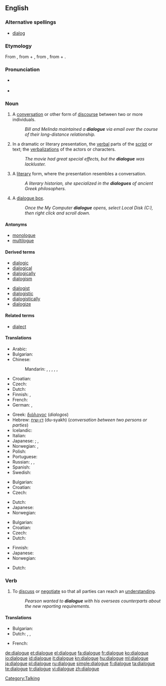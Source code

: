 ==English==

===Alternative spellings===
* {{italbrac-colon|US and computing}} [[dialog]]

===Etymology===
From {{etyl|grc}} {{term|διάλογος||conversation, discourse|tr=dialogos|lang=grc}}, from {{term|διά||through, inter|tr=dia|lang=grc}} + {{term|λόγος||speech, oration, discourse|tr=logos|lang=grc}}, from {{term|διαλέγομαι||to converse|tr=dialegomai|lang=grc}}, from {{term|διά|lang=grc}} + {{term|λέγειν||to speak|tr=legein|lang=grc}}.

===Pronunciation===
* {{a|UK}} {{IPA|/ˈdaɪəlɒɡ/}} {{SAMPA|/"daI@lQg/}}
* {{audio|En-us-dialogue.ogg|audio (US)}}

===Noun===
{{en-noun}}

# A [[conversation]] or other form of [[discourse]] between two or more individuals.
#: ''Bill and Melinda maintained a '''dialogue''' via email over the course of their long-distance relationship.''
# In a dramatic or literary presentation, the [[verbal]] parts of the [[script]] or text; the [[verbalization]]s of the actors or characters.
#: ''The movie had great special effects, but the '''dialogue''' was lackluster.''
# A [[literary]] form, where the presentation resembles a conversation.
#: ''A literary historian, she specialized in the '''dialogues''' of ancient Greek philosophers.''
# {{computing}} A [[dialogue box]].
#: ''Once the My Computer '''dialogue''' opens, select Local Disk (C:), then right click and scroll down.''

====Antonyms====
* [[monologue]]
* [[multilogue]]

====Derived terms====
{{der-top}}
* [[dialogic]]
* [[dialogical]]
* [[dialogically]]
* [[dialogism]]
{{der-mid}}
* [[dialogist]]
* [[dialogistic]]
* [[dialogistically]]
* [[dialogize]]
{{der-bottom}}

====Related terms====
* [[dialect]]

====Translations====
{{trans-top|conversation or other discourse between individuals}}
* Arabic: {{t+|ar|حوار|m|tr=Hiwaar}}
* Bulgarian: {{t+|bg|разговор|m}}
* Chinese:
*: Mandarin: {{t-|cmn|對話|sc=Hani}},  {{t-|cmn|对话|tr=duìhuà|sc=Hani}},  {{t-|cmn|會話|sc=Hani}},  {{t-|cmn|会话|tr=huìhuà|sc=Hani}},  {{t|cmn|對白|sc=Hani}},  {{t|cmn|对白|tr=duìbái|sc=Hani}}
* Croatian: {{t-|hr|dijalog|m|alt=dijàlog}}
* Czech: {{t-|cs|dialog|m}}
* Dutch: {{t+|nl|dialoog|m}}
* Finnish: {{t+|fi|dialogi}}, {{t+|fi|vuoropuhelu}}
* French: {{t+|fr|dialogue|m}}
* German: {{t+|de|Dialog|m}},  {{t+|de|Gespräch|n}}
{{trans-mid}}
* Greek: [[διάλογος]] (''dialogos'')
* Hebrew: [[דו-שיח]] (du-syakh) {{m}} (''conversation between two persons or parties'')
* Icelandic: {{t+|is|samtal|n}}
* Italian: {{t+|it|dialogo|m}}
* Japanese: {{qualifier|conversation}} {{t|ja|対話|tr=taiwa}}; {{qualifier|discussion}} {{t-|ja|討論|tr=tōron}},  {{t+|ja|会話|tr=kaiwa}}
* Norwegian: {{t-|no|dialog|m}}, {{t+|no|samtale|m}}
* Polish: {{t+|pl|dialog|m}}
* Portuguese: {{t+|pt|diálogo}}
* Russian: {{t+|ru|диалог|m|tr=dialóg}},  {{t+|ru|разговор|m|tr=razgovór}},  {{t+|ru|беседа|f|tr=beséda}}
* Spanish: {{t-|es|diálogo|m}}
* Swedish: {{t+|sv|dialog}}
{{trans-bottom}}

{{trans-top|verbal part of a literary or dramatic work}}
* Bulgarian: {{t+|bg|диалог|m}}
* Croatian: {{t-|hr|dijalog|m|alt=dijàlog}}
* Czech: {{t-|cs|dialog|m}}
{{trans-mid}}
* Dutch: {{t+|nl|dialoog|m}}
* Japanese: {{t|ja|対話|tr=taiwa}}
* Norwegian: {{t-|no|dialog|m}}
{{trans-bottom}}

{{trans-top|literary form resembling a conversation}}
* Bulgarian: {{t+|bg|диалог|m}}
* Croatian: {{t-|hr|dijalog|m|alt=dijàlog}}
* Czech: {{t-|cs|dialog|m}}
* Dutch: {{t+|nl|dialoog|m}}
{{trans-mid}}
* Finnish: {{t+|fi|dialogi}}
* Japanese: {{t|ja|対話形式|tr=taiwa-keishiki}}
* Norwegian: {{t-|no|dialog|m}}
{{trans-bottom}}

{{trans-top|computing: dialogue box}}
* Dutch: {{t|nl|dialoogvenster|n}}
{{trans-mid}}
{{trans-bottom}}

===Verb===
{{en-verb|dialogu|ing}}

# {{context|informal|business}} To [[discuss]] or [[negotiate]] so that all parties can reach an [[understand]]ing.
#: ''Pearson wanted to '''dialogue''' with his overseas counterparts about the new reporting requirements.''

====Translations====
{{trans-top|discuss}}
* Bulgarian: {{t|bg|разговарям}}
* Dutch: {{t|nl|dialogeren}}, {{t|nl|discussiëren}}, {{t-|nl|kortsluiten}}
{{trans-mid}}
* French: {{t+|fr|dialoguer}}
{{trans-bottom}}

[[Category:Talking]]

[[de:dialogue]]
[[et:dialogue]]
[[el:dialogue]]
[[fa:dialogue]]
[[fr:dialogue]]
[[ko:dialogue]]
[[io:dialogue]]
[[id:dialogue]]
[[it:dialogue]]
[[kn:dialogue]]
[[hu:dialogue]]
[[ml:dialogue]]
[[ja:dialogue]]
[[pl:dialogue]]
[[ru:dialogue]]
[[simple:dialogue]]
[[fi:dialogue]]
[[ta:dialogue]]
[[te:dialogue]]
[[tr:dialogue]]
[[vi:dialogue]]
[[zh:dialogue]]
